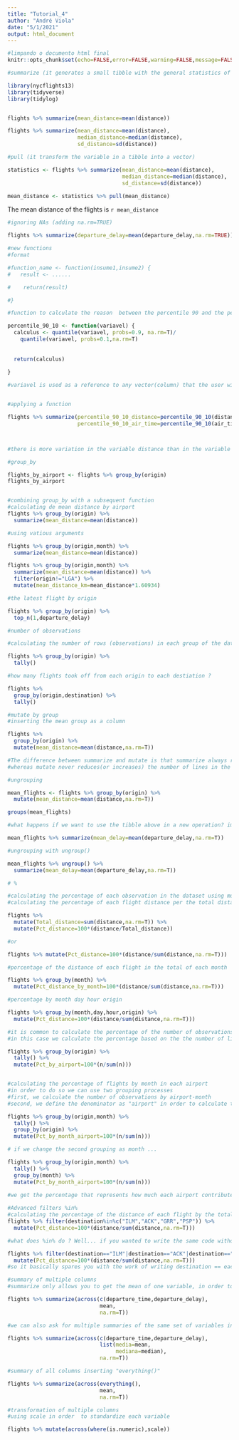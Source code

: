 ```yaml
---
title: "Tutorial_4"
author: "André Viola"
date: "5/1/2021"
output: html_document
---
```


```r
#limpando o documento html final
knitr::opts_chunk$set(echo=FALSE,error=FALSE,warning=FALSE,message=FALSE)

```

```r
#summarize (it generates a small tibble with the general statistics of the dataframe)

library(nycflights13)
library(tidyverse)
library(tidylog)


flights %>% summarize(mean_distance=mean(distance))

flights %>% summarize(mean_distance=mean(distance),
                      median_distance=median(distance),
                      sd_distance=sd(distance))
```

```r
#pull (it transform the variable in a tibble into a vector)

statistics <- flights %>% summarize(mean_distance=mean(distance),
                                    median_distance=median(distance),
                                    sd_distance=sd(distance))

mean_distance <- statistics %>% pull(mean_distance)

```

The mean distance of the flights is `r mean_distance` 

```r
#ignoring NAs (adding na.rm=TRUE)

flights %>% summarize(departure_delay=mean(departure_delay,na.rm=TRUE))

```

```r
#new functions
#format

#function_name <- function(insume1,insume2) {
#   result <- ......

#    return(result)

#}

#function to calculate the reason  between the percentile 90 and the percentile 10

percentile_90_10 <- function(variavel) {
  calculus <- quantile(variavel, probs=0.9, na.rm=T)/
    quantile(variavel, probs=0.1,na.rm=T)
  
  
  return(calculus)
  
}

#variavel is used as a reference to any vector(column) that the user will specify as insume in the future


#applying a function

flights %>% summarize(percentile_90_10_distance=percentile_90_10(distance),
                      percentile_90_10_air_time=percentile_90_10(air_time))



#there is more variation in the variable distance than in the variable air_time

```


```r
#group_by

flights_by_airport <- flights %>% group_by(origin)
flights_by_airport


#combining group_by with a subsequent function
#calculating de mean distance by airport
flights %>% group_by(origin) %>%
  summarize(mean_distance=mean(distance))

#using vatious arguments

flights %>% group_by(origin,month) %>%
  summarize(mean_distance=mean(distance))

flights %>% group_by(origin,month) %>%
  summarize(mean_distance=mean(distance)) %>%
  filter(origin!="LGA") %>%
  mutate(mean_distance_km=mean_distance*1.60934)

#the latest flight by origin

flights %>% group_by(origin) %>%
  top_n(1,departure_delay)
```


```r
#number of observations

#calculating the number of rows (observations) in each group of the dataset

flights %>% group_by(origin) %>%
  tally()

#how many flights took off from each origin to each destiation ?

flights %>%
  group_by(origin,destination) %>%
  tally()


```


```r
#mutate by group
#inserting the mean group as a column

flights %>%
  group_by(origin) %>%
  mutate(mean_distance=mean(distance,na.rm=T))

#The difference between summarize and mutate is that summarize always reduces the number of lines in a dataset - it is a total or by group aggregation 
#whereas mutate never reduces(or increases) the number of lines in the dataset - it just adds a new column
```


```r
#ungrouping

mean_flights <- flights %>% group_by(origin) %>%
  mutate(mean_distance=mean(distance,na.rm=T))

groups(mean_flights)

#what happens if we want to use the tibble above in a new operation? imagine that we want to calculate the average delay with summarize

mean_flights %>% summarize(mean_delay=mean(departure_delay,na.rm=T))

#ungrouping with ungroup()

mean_flights %>% ungroup() %>%
  summarize(mean_delay=mean(departure_delay,na.rm=T))
```

```r
# %

#calculating the percentage of each observation in the dataset using mutate()
#calculating the percentage of each flight distance per the total distance

flights %>%
  mutate(Total_distance=sum(distance,na.rm=T)) %>%
  mutate(Pct_distance=100*(distance/Total_distance))

#or 

flights %>% mutate(Pct_distance=100*(distance/sum(distance,na.rm=T)))

#porcentage of the distance of each flight in the total of each month 

flights %>% group_by(month) %>%
  mutate(Pct_distance_by_month=100*(distance/sum(distance,na.rm=T)))

#percentage by month day hour origin 

flights %>% group_by(month,day,hour,origin) %>%
  mutate(Pct_distance=100*(distance/sum(distance,na.rm=T)))

#it is common to calculate the percentage of the number of observations(rows) in a group comparing it with the total amount of observations
#in this case we calculate the percentage based on the the number of lines

flights %>% group_by(origin) %>%
  tally() %>%
  mutate(Pct_by_airport=100*(n/sum(n)))


#calculating the percentage of flights by month in each airport 
#in order to do so we can use two grouping processes 
#first, we calculate the number of observations by airport-month
#second, we define the denominator as "airport" in order to calculate the percentage

flights %>% group_by(origin,month) %>%
  tally() %>%
  group_by(origin) %>%
  mutate(Pct_by_month_airport=100*(n/sum(n)))

# if we change the second grouping as month ...

flights %>% group_by(origin,month) %>%
  tally() %>%
  group_by(month) %>%
  mutate(Pct_by_month_airport=100*(n/sum(n)))
  
#we get the percentage that represents how much each airport contributed to the number of flights in each month
```

```r
#Advanced filters %in%
#calculating the percentage of the distance of each flight by the total distance of all flights with ILM ACK GRR or PSP as destination
flights %>% filter(destination%in%c("ILM","ACK","GRR","PSP")) %>%
  mutate(Pct_distance=100*(distance/sum(distance,na.rm=T)))

#what does %in% do ? Well... if you wanted to write the same code without it , it would be something like this :

flights %>% filter(destination=="ILM"|destination=="ACK"|destination=="GRR"|destination=="PSP") %>%
  mutate(Pct_distance=100*(distance/sum(distance,na.rm=T)))
#so it basically spares you with the work of writing destination == each time in order to filter the airports
```


```r
#summary of multiple columns
#summarize only allows you to get the mean of one variable, in order to get the mean of multiple variables we have to insert "across()" inside "summarize()"

flights %>% summarize(across(c(departure_time,departure_delay),
                             mean,
                             na.rm=T))

#we can also ask for multiple summaries of the same set of variables inserting "list()"

flights %>% summarize(across(c(departure_time,departure_delay),
                             list(media=mean,
                                  mediana=median),
                             na.rm=T))

#summary of all columns inserting "everything()"

flights %>% summarize(across(everything(),
                             mean,
                             na.rm=T))
```

```r
#transformation of multiple columns
#using scale in order  to standardize each variable

flights %>% mutate(across(where(is.numeric),scale))
```











